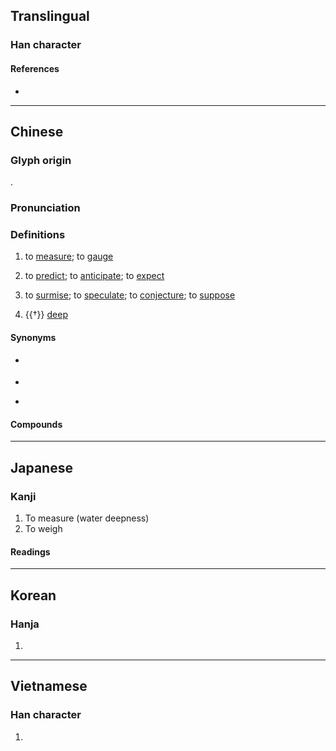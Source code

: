 {{also|测}}
{{character info}}
==Translingual==

===Han character===
{{stroke order|strokes=12}}
{{Han char|rn=85|rad=水|as=09|sn=12|four=32100|canj=EBCN|ids=⿰氵則}}

====References====
* {{Han ref|kx=0635.010|dkj=17780|dj=1041.120|hdz=31674.010|uh=6E2C|ud=28204|bh=B4FA|bd=46330}}

----

==Chinese==
{{zh-forms|s=测}}

===Glyph origin===
{{Han etym}}
{{Han compound|水|則|ls=psc|c1=s|c2=p|t1=water|alt1=氵}}.

===Pronunciation===
{{zh-pron
|m=cè
|m-s=
|c=cak1,caak1
|c-t=
|g=
|h=pfs=chhet
|j=
|mb=chă̤
|md=cháik
|mn=xm,zz,tw:chhek/qz:chhak/qz:chhiak
|mn_note=Quanzhou: chhak - vernacular; chhiak - literary
|mn-t=cêg4
|w=4tsheq
|x=
|mc=y
|oc=y
|cat=v
}}

===Definitions===
{{zh-hanzi}}

# to [[measure]]; to [[gauge]]
# {{lb|zh|literary|or|in compounds}} to [[predict]]; to [[anticipate]]; to [[expect]]
# {{lb|zh|literary|or|in compounds}} to [[surmise]]; to [[speculate]]; to [[conjecture]]; to [[suppose]]
# {{†}} [[deep]]

====Synonyms====
* {{s|to measure}} {{zh-l|測量}}
* {{s|to predict}}
{{zh-syn-saurus|意料}}
* {{s|to surmise}}
{{zh-syn-saurus|估計}}

====Compounds====
{{zh-der|猜測|測試|人心莫測|不測之淵|不測之禍|寸指測淵|心理測驗|不測風雲|兵機莫測|人心叵測|人格測驗|居心叵測|圓測|性向測驗|心懷叵測|忖測|人心難測|平面測量|叵測|事出不測|勘測|偵測|三角測量|以蠡測海|不可測|天體觀測|估測|人體計測|工程測量|不測|檢測|水準測量|測謊器|監測|禍生不測|深不可測|揣測|測驗|步測|測鉛|測出|測步器|測謊機|神鬼不測|推測|測繪|探測|玄妙莫測|測光表|窅不可測|測量學|神鬼難測|神鬼莫測|神祕莫測|神機莫測|渺不可測|測評|禍出不測|測度|測量|成就測驗|測桿|測深器|照相測量|測候|湢測|測風氣球|測定|測字|民意測驗|測量衛星|海洋觀測|持蠡測海|智力測驗|探測船|路線測量|觀測站|遙感探測|難測|自測|變化不測|蠡測|變幻莫測|高深莫測|莫測|莫測高深|鬼神莫測|鬼神不測|遙測|風雲不測|管窺蠡測|預測|變化莫測|量測|震波測勘|賣卜測字|臆測|能力測驗|險遭不測|震測|遙測技術|遙測影像|迴聲探測|變幻不測|窺測|藐不可測|觀測}}

{{zh-cat|Intermediate}}

----

==Japanese==

===Kanji===
{{ja-kanji|grade=5|rs=水09}}

# To measure (water deepness)
# To weigh

====Readings====
{{ja-readings
|goon=しき
|kanon=そく
|kun=はか-る
}}

----

==Korean==

===Hanja===
{{ko-hanja|hangeul=측|eumhun=|rv=cheuk|mr=ch'ŭk|y=chuk}}

# {{rfdef|ko|sort=水09}}

----

==Vietnamese==

===Han character===
{{vi-readings|rs=水09|reading=trắc}}

# {{rfdef|vi|sort=水09}}